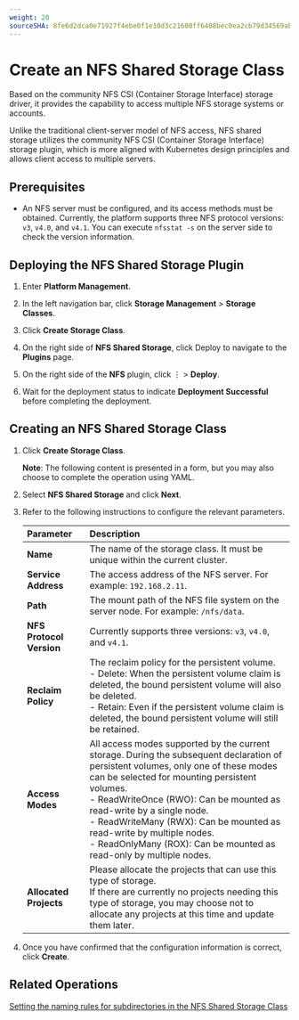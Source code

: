 ```yaml
---
weight: 20
sourceSHA: 8fe6d2dca0e71927f4ebe0f1e10d3c21600ff6408bec0ea2cb79d34569abef4f
---
```


# Create an NFS Shared Storage Class

Based on the community NFS CSI (Container Storage Interface) storage driver, it provides the capability to access multiple NFS storage systems or accounts.

Unlike the traditional client-server model of NFS access, NFS shared storage utilizes the community NFS CSI (Container Storage Interface) storage plugin, which is more aligned with Kubernetes design principles and allows client access to multiple servers.

## Prerequisites

- An NFS server must be configured, and its access methods must be obtained. Currently, the platform supports three NFS protocol versions: `v3`, `v4.0`, and `v4.1`. You can execute `nfsstat -s` on the server side to check the version information.

## Deploying the NFS Shared Storage Plugin

1. Enter **Platform Management**.

2. In the left navigation bar, click **Storage Management** > **Storage Classes**.

3. Click **Create Storage Class**.

4. On the right side of **NFS Shared Storage**, click Deploy to navigate to the **Plugins** page.

5. On the right side of the **NFS** plugin, click ⋮ > **Deploy**.

6. Wait for the deployment status to indicate **Deployment Successful** before completing the deployment.

## Creating an NFS Shared Storage Class

1. Click **Create Storage Class**.

   **Note**: The following content is presented in a form, but you may also choose to complete the operation using YAML.

2. Select **NFS Shared Storage** and click **Next**.

3. Refer to the following instructions to configure the relevant parameters.

   | Parameter           | Description |
   | :------------------ | :---------- |
   | **Name**            | The name of the storage class. It must be unique within the current cluster.                                                                                   |
   | **Service Address** | The access address of the NFS server. For example: `192.168.2.11`.                                                                                            |
   | **Path**            |  The mount path of the NFS file system on the server node. For example: `/nfs/data`.                                                                          |
   | **NFS Protocol Version** | Currently supports three versions: `v3`, `v4.0`, and `v4.1`.                                                                                                   |
   | **Reclaim Policy**  | The reclaim policy for the persistent volume.<br />- Delete: When the persistent volume claim is deleted, the bound persistent volume will also be deleted.<br />- Retain: Even if the persistent volume claim is deleted, the bound persistent volume will still be retained. |
   | **Access Modes**    | All access modes supported by the current storage. During the subsequent declaration of persistent volumes, only one of these modes can be selected for mounting persistent volumes.<br />- ReadWriteOnce (RWO): Can be mounted as read-write by a single node.<br />- ReadWriteMany (RWX): Can be mounted as read-write by multiple nodes.<br />- ReadOnlyMany (ROX): Can be mounted as read-only by multiple nodes. |
   | **Allocated Projects** | Please allocate the projects that can use this type of storage.<br />If there are currently no projects needing this type of storage, you may choose not to allocate any projects at this time and update them later. |

4. Once you have confirmed that the configuration information is correct, click **Create**.

## Related Operations

[Setting the naming rules for subdirectories in the NFS Shared Storage Class](../how_to/nfs_subdir.mdx)